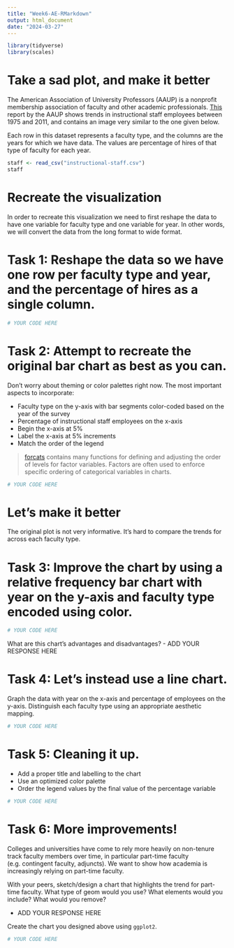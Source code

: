 ```yaml
---
title: "Week6-AE-RMarkdown"
output: html_document
date: "2024-03-27"
---
```


```r
library(tidyverse)
library(scales)
```

# Take a sad plot, and make it better

The American Association of University Professors (AAUP) is a nonprofit membership association of faculty and other academic professionals. [This](https://www.aaup.org/sites/default/files/files/AAUP_Report_InstrStaff-75-11_apr2013.pdf) report by the AAUP shows trends in instructional staff employees between 1975 and 2011, and contains an image very similar to the one given below.

Each row in this dataset represents a faculty type, and the columns are the years for which we have data. The values are percentage of hires of that type of faculty for each year.

```r
staff <- read_csv("instructional-staff.csv")
staff
```

# Recreate the visualization

In order to recreate this visualization we need to first reshape the data to have one variable for faculty type and one variable for year. In other words, we will convert the data from the long format to wide format.

# Task 1: Reshape the data so we have one row per faculty type and year, and the percentage of hires as a single column.

```r
# YOUR CODE HERE

```

# Task 2: Attempt to recreate the original bar chart as best as you can.

Don’t worry about theming or color palettes right now. The most important aspects to incorporate:

-   Faculty type on the y-axis with bar segments color-coded based on the year of the survey
-   Percentage of instructional staff employees on the x-axis
-   Begin the x-axis at 5%
-   Label the x-axis at 5% increments
-   Match the order of the legend

> [forcats](https://forcats.tidyverse.org/) contains many functions for defining and adjusting the order of levels for factor variables. Factors are often used to enforce specific ordering of categorical variables in charts.

```r
# YOUR CODE HERE

```

# Let’s make it better

The original plot is not very informative. It’s hard to compare the trends for across each faculty type.

# Task 3: Improve the chart by using a relative frequency bar chart with year on the y-axis and faculty type encoded using color.

```r
# YOUR CODE HERE

```

What are this chart’s advantages and disadvantages? - ADD YOUR RESPONSE HERE

# Task 4: Let’s instead use a line chart. 

Graph the data with year on the x-axis and percentage of employees on the y-axis. Distinguish each faculty type using an appropriate aesthetic mapping.

```r
# YOUR CODE HERE

```

# Task 5: Cleaning it up.

- Add a proper title and labelling to the chart
- Use an optimized color palette
- Order the legend values by the final value of the percentage variable

```r
# YOUR CODE HERE

```

# Task 6: More improvements!
Colleges and universities have come to rely more heavily on non-tenure track faculty members over time, in particular part-time faculty (e.g. contingent faculty, adjuncts). We want to show how academia is increasingly relying on part-time faculty.

With your peers, sketch/design a chart that highlights the trend for part-time faculty. What type of geom would you use? What elements would you include? What would you remove?

- ADD YOUR RESPONSE HERE

Create the chart you designed above using `ggplot2`.

```r
# YOUR CODE HERE

```
